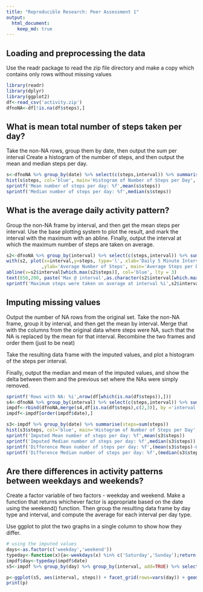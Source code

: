 ```yaml
---
title: "Reproducible Research: Peer Assessment 1"
output: 
  html_document:
    keep_md: true
---
```



## Loading and preprocessing the data
Use the readr package to read the zip file directory and make a copy which contains only rows without
missing values

```r
library(readr)
library(dplyr)
library(ggplot2)
df<-read_csv('activity.zip')
dfnoNA<-df[!is.na(df$steps),]
```


## What is mean total number of steps taken per day?
Take the non-NA rows, group them by date, then output the sum per interval
Create a histogram of the number of steps, and then output the mean and median steps per day.

```r
s<-dfnoNA %>% group_by(date) %>% select(c(steps,interval)) %>% summarise(steps=sum(steps)) 
hist(s$steps, col='blue', main='Histogram of Number of Steps per Day', xlab = 'Total Steps per Day')
sprintf('Mean number of steps per day: %f',mean(s$steps))
sprintf('Median number of steps per day: %f',median(s$steps))

```


## What is the average daily activity pattern?
Group the non-NA frame by interval, and then get the mean steps per interval.
Use the base plotting system to plot the result, and mark the interval with the maximum with an abline.
Finally, output the interval at which the maximum number of steps are taken on average.

```r
s2<-dfnoNA %>% group_by(interval) %>% select(c(steps,interval)) %>% summarise(steps=mean(steps))
with(s2, plot(x=interval,y=steps, type='l', xlab='Daily 5 Minute Interval'
             ,ylab='Average Number of Steps', main='Average Steps per Daily 5-Minute Interval'))
abline(v=s2$interval[which.max(s2$steps)], col='blue', lty = 3)
text(850,200, paste('Max @ interval',as.character(s2$interval[which.max(s2$steps)])), col = 2)
sprintf('Maximum steps were taken on average at interval %i',s2$interval[which.max(s2$steps)])
```


## Imputing missing values
Output the number of NA rows from the original set.
Take the non-NA frame, group it by interval, and then get the mean by interval. Merge that with the 
columns from the original data where steps were NA, such that the NA is replaced by the mean for that interval.
Recombine the two frames and order them (just to be neat)

Take the resulting data frame with the imputed values, and plot a histogram of the steps per interval.

Finally, output the median and mean of the imputed values, and show the delta between them and the previous set where the NAs were simply removed.

```r
sprintf('Rows with NA: %i',nrow(df[which(is.na(df$steps)),]))
s4<-dfnoNA %>% group_by(interval) %>% select(c(steps,interval)) %>% summarise(steps=mean(steps)) 
impdf<-rbind(dfnoNA,merge(s4,df[is.na(df$steps),c(2,3)], by ='interval')) 
impdf<-impdf[order(impdf$date),]

s3<-impdf %>% group_by(date) %>% summarise(steps=sum(steps)) 
hist(s3$steps, col='blue', main='Histogram of Number of Steps per Day', xlab = 'Total Steps per Day')
sprintf('Imputed Mean number of steps per day: %f',mean(s3$steps))
sprintf('Imputed Median number of steps per day: %f',median(s3$steps))
sprintf('Difference Mean number of steps per day: %f',(mean(s3$steps)-mean(s$steps)))
sprintf('Difference Median number of steps per day: %f',(median(s3$steps)-median(s$steps)))

```


## Are there differences in activity patterns between weekdays and weekends?
Create a factor variable of two factors - weekday and weekend.
Make a function that returns whichever factor is appropriate based on the date using the weekend() function.
Then group the resulting data frame by day type and interval, and compute the average for each interval per day type.

Use ggplot to plot the two graphs in a single column to show how they differ.

```r
# using the imputed values
days<-as.factor(c('weekday','weekend'))
typeday<-function(x){a<-weekdays(x) %in% c('Saturday','Sunday');return(days[as.integer(a)+1])}
impdf$day<-typeday(impdf$date)
s5<-impdf %>% group_by(day) %>% group_by(interval, add=TRUE) %>% select(c('steps', 'day','interval')) %>% summarise(steps=mean(steps))

p<-ggplot(s5, aes(interval, steps)) + facet_grid(rows=vars(day)) + geom_line(col='blue') + ylab('Average Number of Steps') + ggtitle('Average Steps per Interval Weekdays vs. Weekends')
print(p)

```


